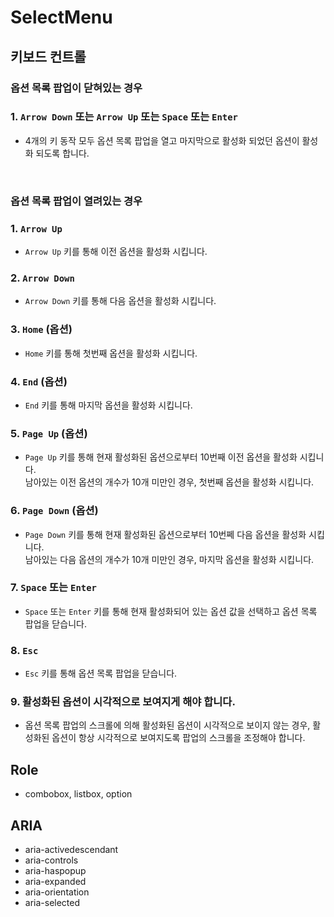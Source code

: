 
<Meta title="Practice/SelectMenu" />

# SelectMenu

## 키보드 컨트롤

### 옵션 목록 팝업이 닫혀있는 경우

### 1. `Arrow Down` 또는 `Arrow Up` 또는 `Space` 또는 `Enter`

- 4개의 키 동작 모두 옵션 목록 팝업을 열고 마지막으로 활성화 되었던 옵션이 활성화 되도록 합니다.

<br />

### 옵션 목록 팝업이 열려있는 경우

### 1. `Arrow Up`

- `Arrow Up` 키를 통해 이전 옵션을 활성화 시킵니다.

### 2. `Arrow Down`

- `Arrow Down` 키를 통해 다음 옵션을 활성화 시킵니다.

### 3. `Home` (옵션)

- `Home` 키를 통해 첫번째 옵션을 활성화 시킵니다.

### 4. `End` (옵션)

- `End` 키를 통해 마지막 옵션을 활성화 시킵니다.

### 5. `Page Up` (옵션)

- `Page Up` 키를 통해 현재 활성화된 옵션으로부터 10번째 이전 옵션을 활성화 시킵니다.
  <br />
  남아있는 이전 옵션의 개수가 10개 미만인 경우, 첫번째 옵션을 활성화 시킵니다.

### 6. `Page Down` (옵션)

- `Page Down` 키를 통해 현재 활성화된 옵션으로부터 10번쩨 다음 옵션을 활성화 시킵니다.
  <br />
  남아있는 다음 옵션의 개수가 10개 미만인 경우, 마지막 옵션을 활성화 시킵니다.

### 7. `Space` 또는 `Enter`

- `Space` 또는 `Enter` 키를 통해 현재 활성화되어 있는 옵션 값을 선택하고 옵션 목록 팝업을 닫습니다.

### 8. `Esc`

- `Esc` 키를 통해 옵션 목록 팝업을 닫습니다.

### 9. 활성화된 옵션이 시각적으로 보여지게 해야 합니다.

- 옵션 목록 팝업의 스크롤에 의해 활성화된 옵션이 시각적으로 보이지 않는 경우, 활성화된 옵션이 항상 시각적으로 보여지도록 팝업의 스크롤을 조정해야 합니다.

## Role
- combobox, listbox, option

## ARIA
- aria-activedescendant
- aria-controls
- aria-haspopup
- aria-expanded
- aria-orientation
- aria-selected